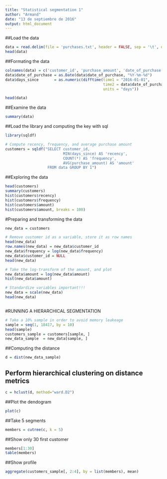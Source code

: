 ---
title: "Statistical segmentation 1"
author: "Armand"
date: "13 de septiembre de 2016"
output: html_document
---

##Load the data
```{r}
data = read.delim(file = 'purchases.txt', header = FALSE, sep = '\t', dec = '.')
head(data)

```


##Formating the data

```{r}
colnames(data) = c('customer_id', 'purchase_amount', 'date_of_purchase')
data$date_of_purchase = as.Date(data$date_of_purchase, "%Y-%m-%d")
data$days_since       = as.numeric(difftime(time1 = "2016-01-01",
                                            time2 = data$date_of_purchase,
                                            units = "days"))

head(data)
```


##Examine the data
```{r}
summary(data)

```


##Load the library and computing the key with sql

```{r}

library(sqldf)

# Compute recency, frequency, and average purchase amount
customers = sqldf("SELECT customer_id,
                          MIN(days_since) AS 'recency',
                          COUNT(*) AS 'frequency',
                          AVG(purchase_amount) AS 'amount'
                   FROM data GROUP BY 1")

```

##Exploring the data

```{r}

head(customers)
summary(customers)
hist(customers$recency)
hist(customers$frequency)
hist(customers$amount)
hist(customers$amount, breaks = 100)


```



#Preparing and transforming the data

```{r}

new_data = customers

# Remove customer id as a variable, store it as row names
head(new_data)
row.names(new_data) = new_data$customer_id
new_data$frequency = log(new_data$frequency)
new_data$customer_id = NULL
head(new_data)

# Take the log-transform of the amount, and plot
new_data$amount = log(new_data$amount)
hist(new_data$amount)

# Standardize variables important!!!
new_data = scale(new_data)
head(new_data)



```


#RUNNING A HIERARCHICAL SEGMENTATION

```{r}

# Take a 10% sample in order to avoid memory leakeage
sample = seq(1, 18417, by = 10)
head(sample)
customers_sample = customers[sample, ]
new_data_sample  = new_data[sample, ]
```




##Computing the distance

```{r}
d = dist(new_data_sample)


```

## Perform hierarchical clustering on distance metrics
```{r}
c = hclust(d, method="ward.D2")

```


##Plot the dendogram

```{r}
plot(c)


```

##Take 5 segments

```{r}
members = cutree(c, k = 5)


```

##Show only 30 first customer

```{r}
members[1:30]
table(members)

```

##Show profile

```{r}
aggregate(customers_sample[, 2:4], by = list(members), mean)



```



